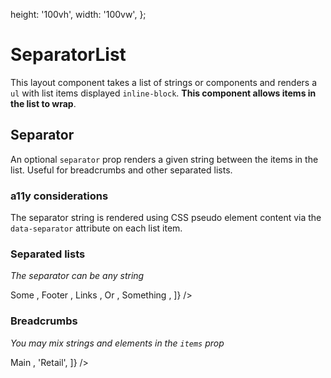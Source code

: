

  height: '100vh',
  width: '100vw',
};

<Meta title="Components/SeparatorList" decorators={[withKnobs]} component={SeparatorList} />

# SeparatorList
<ImportPath component={SeparatorList} section="layout" />

<Story name="Knobs">
  <SeparatorList
    separator={text('separator', '✈️')}
    items={['New York', 'Paris', 'Schenectady', 'Los Angeles', 'Hong Kong']}
  />
</Story>

This layout component takes a list of strings or components and renders a `ul` with list
items displayed `inline-block`. **This component allows items in the list to wrap**.

## Separator

An optional `separator` prop renders a given string between the items in the list. Useful
for breadcrumbs and other separated lists.

### a11y considerations
The separator string is rendered using CSS pseudo element content via the `data-separator`
attribute on each list item.

<Props of={SeparatorList} />

### Separated lists
*The separator can be any string*

<Preview>
  <Story name="Separated lists">
    <div>
      <div className="padding--all">
        <SeparatorList
          separator={select(
            'Separator',
            {
              Pipe: '|',
              Middot: '・',
              Claps: '👏',
            },
            '|'
          )}
          items={[
            <a key="some" className="type--link">
              Some
            </a>,
            <a key="footer" className="type--link">
              Footer
            </a>,
            <a key="links" className="type--link">
              Links
            </a>,
            <a key="or" className="type--link">
              Or
            </a>,
            <a key="something" className="type--link">
              Something
            </a>,
          ]}
        />
      </div>
    </div>
  </Story>
</Preview>

### Breadcrumbs
*You may mix strings and elements in the `items` prop*

<Preview>
  <Story name="Breadcrumbs">
    <div>
      <div className="padding--all">
        <SeparatorList
          separator="/"
          items={[
            <a key="main" className="type--link">
              Main
            </a>,
            'Retail',
          ]}
        />
      </div>
      <div className="padding--all">
        <SeparatorList separator=">" items={['Market Sizings', 'Retail', 'India']} />
      </div>
    </div>
  </Story>
</Preview>
